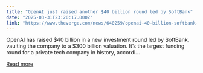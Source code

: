 ```yaml
---
title: "OpenAI just raised another $40 billion round led by SoftBank"
date: "2025-03-31T23:20:17.000Z"
link: "https://www.theverge.com/news/640259/openai-40-billion-softbank-investment"
---
```


OpenAI has raised $40 billion in a new investment round led by SoftBank, vaulting the company to a $300 billion valuation. It’s the largest funding round for a private tech company in history, accordi...

[Read more](https://www.theverge.com/news/640259/openai-40-billion-softbank-investment)
